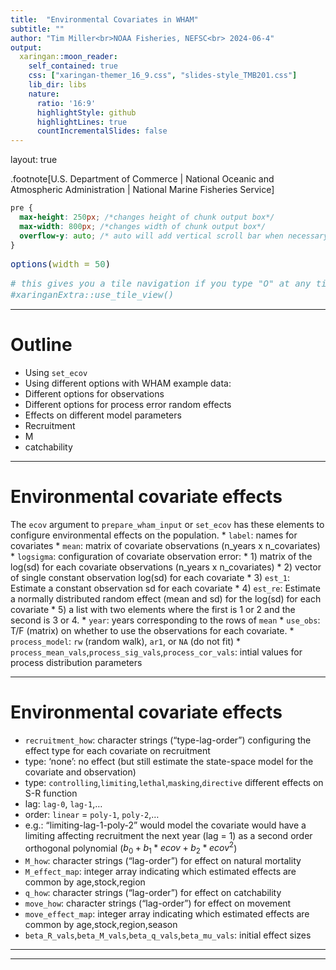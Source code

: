 ```yaml
---
title:  "Environmental Covariates in WHAM"
subtitle: ""
author: "Tim Miller<br>NOAA Fisheries, NEFSC<br> 2024-06-4"
output:
  xaringan::moon_reader:
    self_contained: true
    css: ["xaringan-themer_16_9.css", "slides-style_TMB201.css"]
    lib_dir: libs
    nature:
      ratio: '16:9'
      highlightStyle: github
      highlightLines: true
      countIncrementalSlides: false
---
```


layout: true

.footnote[U.S. Department of Commerce | National Oceanic and Atmospheric Administration | National Marine Fisheries Service]


<style type="text/css">

code.cpp{
  font-size: 14px;
}
code.r{
  font-size: 14px;
}


</style>

```css
pre {
  max-height: 250px; /*changes height of chunk output box*/
  max-width: 800px; /*changes width of chunk output box*/
  overflow-y: auto; /* auto will add vertical scroll bar when necessary */
}

```
```r
options(width = 50)
```

```r
# this gives you a tile navigation if you type "O" at any time
#xaringanExtra::use_tile_view()
```

---

# Outline <br>

* Using `set_ecov`
* Using different options with WHAM example data:
 * Different options for observations
 * Different options for process error random effects
 * Effects on different model parameters
  * Recruitment
  * M
  * catchability

---

# Environmental covariate effects

The `ecov` argument to `prepare_wham_input` or `set_ecov` has these elements to configure environmental effects on the population.
* `label`: names for covariates
* `mean`: matrix of covariate observations (n_years x n_covariates)
* `logsigma`: configuration of covariate observation error:
 * 1) matrix of the log(sd) for each covariate observations (n_years x n_covariates)
 * 2) vector of single constant observation log(sd) for each covariate
 * 3) `est_1`: Estimate a constant observation sd for each covariate
 * 4) `est_re`: Estimate a normally distributed random effect (mean and sd) for the log(sd) for each covariate
 * 5) a list with two elements where the first is 1 or 2 and the second is 3 or 4.
* `year`: years corresponding to the rows of `mean`
* `use_obs`: T/F (matrix) on whether to use the observations for each covariate.
* `process_model`: `rw` (random walk), `ar1`, or `NA` (do not fit)
* `process_mean_vals`,`process_sig_vals`,`process_cor_vals`: intial values for process distribution parameters

---

# Environmental covariate effects

* `recruitment_how`: character strings ("type-lag-order") configuring the effect type for each covariate on recruitment
 * type: 'none': no effect (but still estimate the state-space model for the covariate and observation)
 * type: `controlling`,`limiting`,`lethal`,`masking`,`directive` different effects on S-R function
 * lag: `lag-0`, `lag-1`,...
 * order: `linear` = `poly-1`, `poly-2`,... 
 * e.g.: "limiting-lag-1-poly-2" would model the covariate would have a limiting affecting recruitment the next year (lag = 1) as a second order orthogonal polynomial ($b_0 + b_1*ecov + b_2*ecov^2$)
* `M_how`: character strings ("lag-order") for effect on natural mortality
* `M_effect_map`: integer array indicating which estimated effects are common by age,stock,region
* `q_how`: character strings ("lag-order") for effect on catchability
* `move_how`: character strings ("lag-order") for effect on movement
* `move_effect_map`: integer array indicating which estimated effects are common by age,stock,region,season
* `beta_R_vals`,`beta_M_vals`,`beta_q_vals`,`beta_mu_vals`: initial effect sizes

---


---
